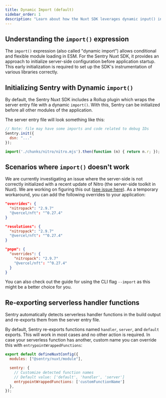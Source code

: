 ```yaml
---
title: Dynamic Import (default)
sidebar_order: 1
description: "Learn about how the Nuxt SDK leverages dynamic input() in the build output."
---
```


## Understanding the `import()` expression

The `import()` expression (also called "dynamic import") allows conditional and flexible module loading in ESM.
For the Sentry Nuxt SDK, it provides an approach to initialize server-side configuration before application startup.
This early initialization is required to set up the SDK's instrumentation of various libraries correctly.

## Initializing Sentry with Dynamic `import()`

By default, the Sentry Nuxt SDK includes a Rollup plugin which wraps the server entry file with a dynamic `import()`.
With this, Sentry can be initialized before all other modules of the application.

The server entry file will look something like this:

```javascript {filename:.output/server/index.mjs}
// Note: file may have some imports and code related to debug IDs
Sentry.init({
  dsn: "..."
});

import('./chunks/nitro/nitro.mjs').then(function (n) { return n.r; });
```

## Scenarios where `import()` doesn't work

We are currently investigating an issue where the server-side is not correctly initialized with a recent update of Nitro (the server-side toolkit in Nuxt).
We are working on figuring this out ([see issue here](https://github.com/getsentry/sentry-javascript/issues/14514)). As a temporary workaround, you can add the following overrides to your application:

```json {tabTitle:npm} {filename:package.json}
"overrides": {
  "nitropack": "2.9.7"
  "@vercel/nft": "^0.27.4"
}
```
```json {tabTitle:yarn} {filename:package.json}
"resolutions": {
  "nitropack": "2.9.7"
  "@vercel/nft": "^0.27.4"
}
```
```json {tabTitle:pnpm} {filename:package.json}
"pnpm": {
  "overrides": {
    "nitropack": "2.9.7"
    "@vercel/nft": "^0.27.4"
  }
}
```

You can also check out the guide for using the <PlatformLink to="/install/cli-import//">CLI flag `--import`</PlatformLink> as this might be a better choice for you.


## Re-exporting serverless handler functions

Sentry automatically detects serverless handler functions in the build output and re-exports them from the server entry file.

By default, Sentry re-exports functions named `handler`, `server`, and `default` exports. This will work in most cases and no other action is required.
In case your serverless function has another, custom name you can override this with `entrypointWrappedFunctions`:


```javascript {filename: nuxt.config.ts} {7}
export default defineNuxtConfig({
  modules: ["@sentry/nuxt/module"],

  sentry: {
    // Customize detected function names
    // Default value: ['default', 'handler', 'server']
    entrypointWrappedFunctions: ['customFunctionName']
  },
});
```
